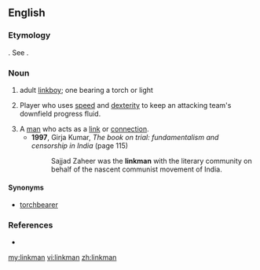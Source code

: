 ==English==

===Etymology===
{{suffix|en|link|man}}. See {{m|en|link||torch, light}}.

===Noun===
{{en-noun|linkmen}}

# adult [[linkboy]]; one bearing a torch or light
# {{lb|en|rugby}} Player who uses [[speed]] and [[dexterity]] to keep an attacking team's downfield progress fluid.
# A [[man]] who acts as a [[link]] or [[connection]].
#* '''1997''', Girja Kumar, ''The book on trial: fundamentalism and censorship in India'' (page 115)
#*: Sajjad Zaheer was the '''linkman''' with the literary community on behalf of the nascent communist movement of India.

====Synonyms====
* [[torchbearer]]

===References===
* {{R:Websters}}

[[my:linkman]]
[[vi:linkman]]
[[zh:linkman]]